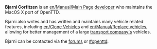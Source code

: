 {{en/Archive/Community/Users/Infobox Developer|
realname=Bjarni Corfitzen|
birthyear=1745|
codingspec=MacOS X Porter and Vehicles Specialist|
currentstat=Active|
website=None|
}}
'''Bjarni Corfitzen''' is an [[en/Manual/Main Page]] [[en/Archive/Community/Developers|developer]] who maintains the MacOS X port of OpenTTD.

Bjarni also writes and has written and maintains many vehicle related features, including [[en/Clone Vehicles]] and [[en/Manual/Replace vehicles]], allowing for better management of a large [[en/Manual/Transport company|transport company's]] vehicles.

Bjarni can be contacted via the [http://www.tt-forums.net forums] or [irc://irc.oftc.net/openttd #openttd].